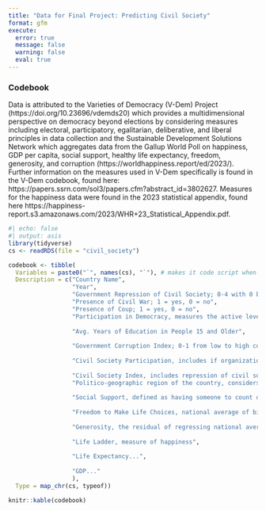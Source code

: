 ```yaml
---
title: "Data for Final Project: Predicting Civil Society"
format: gfm
execute: 
  error: true
  message: false
  warning: false
  eval: true
---
```


### Codebook

Data is attributed to the Varieties of Democracy (V-Dem) Project (https://doi.org/10.23696/vdemds20)
which provides a multidimensional perspective on democracy beyond elections by 
considering measures including electoral, participatory, egalitarian, deliberative,
and liberal principles in data collection and the Sustainable Development
Solutions Network which aggregates data from the Gallup World Poll on happiness,
GDP per capita, social support, healthy life expectancy, freedom, generosity, 
and corruption (https://worldhappiness.report/ed/2023/).
Further information on the measures used in V-Dem specifically is found in the V-Dem
codebook, found here: https://papers.ssrn.com/sol3/papers.cfm?abstract_id=3802627. 
Measures for the happiness data were found in the 2023 statistical appendix, found here https://happiness-report.s3.amazonaws.com/2023/WHR+23_Statistical_Appendix.pdf. 


```r
#| echo: false
#| output: asis
library(tidyverse)
cs <- readRDS(file = "civil_society")

codebook <- tibble(
  Variables = paste0("`", names(cs), "`"), # makes it code script when rendered
  Description = c("Country Name",
                  "Year",
                  "Government Repression of Civil Society; 0-4 with 0 being no repression and 4 is very high", 
                  "Presence of Civil War; 1 = yes, 0 = no",
                  "Presence of Coup; 1 = yes, 0 = no",
                  "Participation in Democracy, measures the active level of citizen participation in democracy by considering suffrage, direct democracy, engagement with civil society organizations, and subnational elected bodies; 0-1 from low to high",
                  
                  "Avg. Years of Education in People 15 and Older",
                  
                  "Government Corruption Index; 0-1 from low to high corruption",
                  
                  "Civil Society Participation, includes if organizations are consulted by governments, involvment of women participants, and the overall number participating; 0-1 from low to high participation",
                  
                  "Civil Society Index, includes repression of civil society, number/types of civil society organizations, and how long these organizations last; 0-1 from low to high strength of civil society",
                  "Politico-geographic region of the country, considers geographic proximity to put into groups of regional democratization; 1: Eastern Europe and post Soviet Union (including Central Asia, Mongolia, and German Democratic Republic), 2: Latin America (including Cuba, Haiti, and the Dominican Republic), 3: North Africa and the Middle East (including Israel and Turkey, but excluding Cyprus), 4: Sub–Saharan Africa, 5: Western Europe and North America (including Australia, New Zealand, and Cyprus, but excluding German Democratic Republic), 6: Eastern Asia (including Japan, excluding Mongolia), 7: South–Eastern Asia, 8: Southern Asia, 9: The Pacific (excluding Australia and New Zealand), 10: The Caribbean (including Guyana and Suriname, but excluding Cuba, Haiti, and the Dominican Republic)",
                  
                  "Social Support, defined as having someone to count on in timesof trouble, national average of binary response (0 = no, 1 = yes) in response to: If you were in trouble, do you have relatives or friends you can count on to help youwhenever you need them, or not?",
                  
                  "Freedom to Make Life Choices, national average of binary response (0 = no, 1 = yes) to: Are you satisfied or dissatisfied with your freedom to choose what you do with your life?",
                  
                  "Generosity, the residual of regressing national average of response to 'Have you donated money to a charity in the past month?' on GDP per capita",
                  
                  "Life Ladder, measure of happiness",
                  
                  "Life Expectancy...",
                  
                  "GDP..."
                  ),
  Type = map_chr(cs, typeof))

knitr::kable(codebook)
```